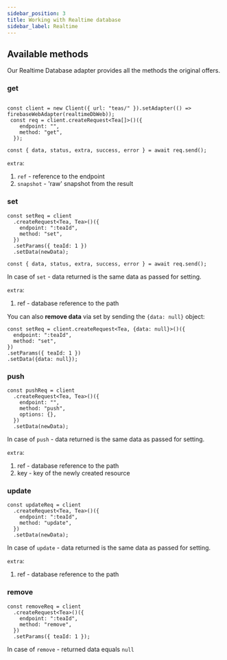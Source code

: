 ```yaml
---
sidebar_position: 3
title: Working with Realtime database
sidebar_label: Realtime
---
```


## Available methods

Our Realtime Database adapter provides all the methods the original offers.

### get

```tsx

const client = new Client({ url: "teas/" }).setAdapter(() => firebaseWebAdapter(realtimeDbWeb));
 const req = client.createRequest<Tea[]>()({
    endpoint: "",
    method: "get",
  });

const { data, status, extra, success, error } = await req.send();
```

`extra`:
1. `ref` - reference to the endpoint
2. `snapshot` - 'raw' snapshot from the result

### set

```tsx
const setReq = client
  .createRequest<Tea, Tea>()({
    endpoint: ":teaId",
    method: "set",
  })
  .setParams({ teaId: 1 })
  .setData(newData);

const { data, status, extra, success, error } = await req.send();
```

In case of `set` - data returned is the same data as passed for setting.

`extra`:
1. ref - database reference to the path

You can also **remove data** via set by sending the `{data: null}` object:
```tsx
const setReq = client.createRequest<Tea, {data: null}>()({
  endpoint: ":teaId",
  method: "set",
})
.setParams({ teaId: 1 })
.setData({data: null});
```

### push

```tsx
const pushReq = client
  .createRequest<Tea, Tea>()({
    endpoint: "",
    method: "push",
    options: {},
  })
  .setData(newData);
```

In case of `push` - data returned is the same data as passed for setting.

`extra`:
1. ref - database reference to the path
2. key - key of the newly created resource

### update

```tsx
const updateReq = client
  .createRequest<Tea, Tea>()({
    endpoint: ":teaId",
    method: "update",
  })
  .setData(newData);
```

In case of `update` - data returned is the same data as passed for setting.

`extra`:
1. ref - database reference to the path

### remove

```tsx
const removeReq = client
  .createRequest<Tea>()({
    endpoint: ":teaId",
    method: "remove",
  })
  .setParams({ teaId: 1 });
```

In case of `remove` - returned data equals `null`
